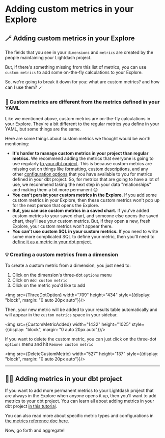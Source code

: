 
# Adding custom metrics in your Explore

## 🪄 Adding custom metrics in your Explore 

The fields that you see in your `dimensions` and `metrics` are created by the people maintaining your Lightdash project. 

But, if there's something missing from this list of metrics, you can use `custom metrics` to add some on-the-fly calculations to your Explore. 

So, we're going to break it down for you: what are custom metrics? and how can I use them? 🪄

### 🥸 Custom metrics are different from the metrics defined in your YAML

Like we mentioned above, custom metrics are on-the-fly calculations in your Explore. They're a bit different to the regular metrics you define in your YAML, but some things are the same. 

Here are some things about custom metrics we thought would be worth mentioning:
- **It's harder to manage custom metrics in your project than regular metrics.** We recommend adding the metrics that everyone is going to use regularly [to your dbt project](#-adding-metrics-in-your-dbt-project). This is because custom metrics are missing out on things like [formatting](/guides/formatting-your-fields), [custom descriptions](https://docs.lightdash.com/references/metrics#adding-your-own-metric-descriptions), and any other [configuration options](https://docs.lightdash.com/references/metrics#metric-configuration) that you have available to you for metrics defined in your dbt project. So, for metrics that are going to have a lot of use, we recommend taking the next step in your data "relationships" and making them a bit more permanent 😉
- **You can't persist your custom metrics in the Explore.** If you add some custom metrics in your Explore, then these custom metrics won't pop up for the next person that opens the Explore. 
- **But, you can use custom metrics in a saved chart.** If you've added custom metrics to your saved chart, and someone else opens the saved chart, they'll see your custom metrics. But, if they open a new, fresh Explore, your custom metrics won't appear there. 
- **You can't use custom SQL in your custom metrics.** If you need to write some more complicated SQL to define your metric, then you'll need to [define it as a metric in your dbt project](#-adding-metrics-in-your-dbt-project).  

### 💡 Creating a custom metrics from a dimension

To create a custom metric from a dimension, you just need to:

1. Click on the dimension's three-dot `options` menu
2. Click on `Add custom metric`
3. Click on the metric you'd like to add

<img src={ThreeDotOption} width="709" height="434" style={{display: "block", margin: "0 auto 20px auto"}}/>

Then, your new metric will be added to your results table automatically and will appear in the `custom metrics` space in your sidebar.

<img src={CustomMetricAdded} width="1432" height="1025" style={{display: "block", margin: "0 auto 20px auto"}}/>

If you want to delete the custom metric, you can just click on the three-dot `options` menu and hit `Remove custom metric`

<img src={DeleteCustomMetric} width="527" height="137" style={{display: "block", margin: "0 auto 20px auto"}}/>

---

## 👩‍💻 Adding metrics in your dbt project

If you want to add more permanent metrics to your Lightdash project that are always in the Explore when anyone opens it up, then you'll want to add metrics to your dbt project. You can learn all about adding metrics in your dbt project [in this tutorial](https://docs.lightdash.com/get-started/setup-lightdash/add-metrics). 

You can also read more about specific metric types and configurations in [the metrics reference doc here](https://docs.lightdash.com/references/metrics).

Now, go forth and aggregate! 